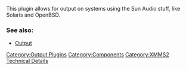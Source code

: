 {{Navbar}}

This plugin allows for output on systems using the Sun Audio stuff, like Solaris and OpenBSD.

===See also:===
* [[Component:Output | Output]]

[[Category:Output Plugins]]
[[Category:Components]]
[[Category:XMMS2 Technical Details]]